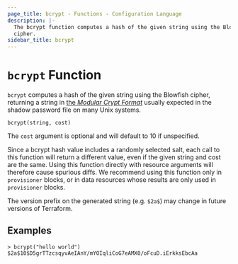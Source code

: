 ```yaml
---
page_title: bcrypt - Functions - Configuration Language
description: |-
  The bcrypt function computes a hash of the given string using the Blowfish
  cipher.
sidebar_title: bcrypt
---
```


# `bcrypt` Function

`bcrypt` computes a hash of the given string using the Blowfish cipher,
returning a string in
[the _Modular Crypt Format_](https://passlib.readthedocs.io/en/stable/modular_crypt_format.html)
usually expected in the shadow password file on many Unix systems.

```hcl
bcrypt(string, cost)
```

The `cost` argument is optional and will default to 10 if unspecified.

Since a bcrypt hash value includes a randomly selected salt, each call to this
function will return a different value, even if the given string and cost are
the same. Using this function directly with resource arguments will therefore
cause spurious diffs. We recommend using this function only in `provisioner`
blocks, or in data resources whose results are only used in `provisioner`
blocks.

The version prefix on the generated string (e.g. `$2a$`) may change in future
versions of Terraform.

## Examples

```
> bcrypt("hello world")
$2a$10$D5grTTzcsqyvAeIAnY/mYOIqliCoG7eAMX0/oFcuD.iErkksEbcAa
```
